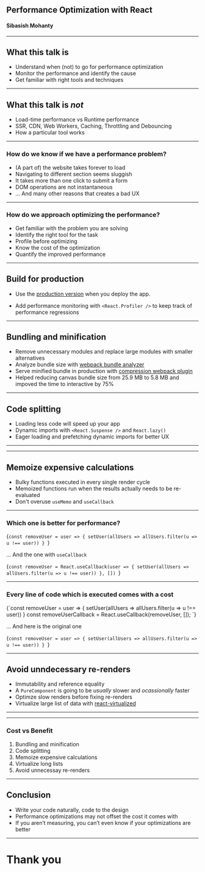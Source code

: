 
<Head>
	<title>React Performance</title>
	<meta name='viewport' content='width=device-width, initial-scale=1.0' />
	<meta name='keywords' content='React, Performance' />
	<meta
		name='description'
		content='Slides for presentation on react performance.'
	/>
	<meta name='author' content='Sibasish Mohanty' />
	<link rel='stylesheet' href='./styles.css' />
</Head>

## Performance Optimization with React

#### Sibasish Mohanty

---

## What this talk is

<ul>
	<Appear>
		<li>Understand when (not) to go for performance optimization</li>
		<li>Monitor the performance and identify the cause</li>
		<li>Get familiar with right tools and techniques</li>
	</Appear>
</ul>

---

## What this talk is _not_

<ul>
	<Appear>
		<li>Load-time performance vs Runtime performance</li>
		<li>SSR, CDN, Web Workers, Caching, Throttling and Debouncing</li>
		<li>How a particular tool works</li>
	</Appear>
</ul>

---

### How do we know if we have a performance problem?

<ul>
	<Appear>
		<li>(A part of) the website takes forever to load</li>
		<li>Navigating to different section seems sluggish</li>
		<li>It takes more than one click to submit a form</li>
		<li>DOM operations are not instantaneous</li>
		<li>... And many other reasons that creates a bad UX</li>
	</Appear>
</ul>

---

### How do we approach optimizing the performance?

<ul>
	<Appear>
		<li>Get familiar with the problem you are solving</li>
		<li>Identify the right tool for the task</li>
		<li>Profile before optimizing</li>
		<li>Know the cost of the optimization</li>
		<li>Quantify the improved performance</li>
	</Appear>
</ul>

---

## Build for production

- Use the
  [production version](https://reactjs.org/docs/optimizing-performance.html#use-the-production-build)
  when you deploy the app.

- Add performance monitoring with `<React.Profiler />` to keep track of
  performance regressions

---

## Bundling and minification

- Remove unnecessary modules and replace large modules with smaller alternatives
- Analyze bundle size with
  [webpack bundle analyzer](https://www.npmjs.com/package/webpack-bundle-analyzer)
- Serve minified bundle in production with
  [compression webpack plugin](https://webpack.js.org/plugins/compression-webpack-plugin/)
- Helped reducing canvas bundle size from 25.9 MB to 5.8 MB and impoved the time
  to interactive by 75%

---

## Code splitting

- Loading less code will speed up your app
- Dynamic imports with `<React.Suspense />` and `React.lazy()`
- Eager loading and prefetching dynamic imports for better UX

---


<LazyLoad />

---

## Memoize expensive calculations

- Bulky functions executed in every single render cycle
- Memoized functions run when the results actually needs to be re-evaluated
- Don't overuse `useMemo` and `useCallback`

---

### Which one is better for performance?


<Highlighter>{`const removeUser = user => {
  setUser(allUsers => allUsers.filter(u => u !== user))
}
`}</Highlighter>

... And the one with `useCallback`

<Highlighter>{`const removeUser = React.useCallback(user => {
  setUser(allUsers => allUsers.filter(u => u !== user))
}, [])
`}</Highlighter>

---

### Every line of code which is executed comes with a cost

<Highlighter>
	{`const removeUser = user => {
  setUser(allUsers => allUsers.filter(u => u !== user))
}
const removeUserCallback = React.useCallback(removeUser, []);
`}
</Highlighter>

... And here is the original one

<Highlighter>{`const removeUser = user => {
  setUser(allUsers => allUsers.filter(u => u !== user))
}
`}</Highlighter>

---

## Avoid unndecessary re-renders

- Immutability and reference equality
- A `PureComponent` is going to be _usually_ slower and _ocassionally_ faster
- Optimze slow renders before fixing re-renders
- Virtualize large list of data with
  [react-virtualized](https://bvaughn.github.io/react-virtualized/#/wizard)

---


<Memoize />

---

### Cost vs Benefit

<ol>
	<Appear>
		<li>Bundling and minification</li>
		<li>Code splitting</li>
		<li>Memoize expensive calculations</li>
		<li>Virtualize long lists</li>
		<li>Avoid unnecessay re-renders</li>
	</Appear>
</ol>

---

## Conclusion

<ul>
	<Appear>
		<li>Write your code naturally, code to the design</li>
		<li>Performance optimizations may not offset the cost it comes with</li>
		<li>
			If you aren’t measuring, you can’t even know if your optimizations are
			better
		</li>
	</Appear>
</ul>

---

# Thank you
